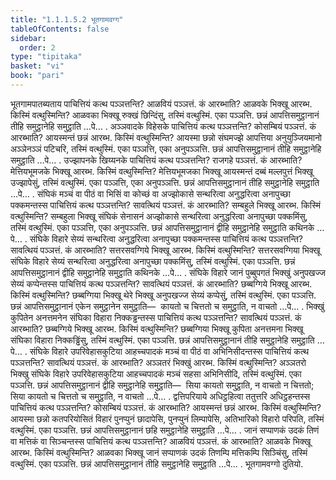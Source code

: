 ```yaml
---
title: "1.1.1.5.2 भूतगामवग्ग"
tableOfContents: false
sidebar:
  order: 2
type: "tipitaka"
basket: "vi"
book: "pari"
---
```



<DynamicBreadcrumb />

<Division number="64" book="pari">

<Paragraph number="130" book="pari">
भूतगामपातब्यताय पाचित्तियं कत्थ पञ्ञत्तन्ति? आळवियं पञ्ञत्तं. कं आरब्भाति? आळवके भिक्खू आरब्भ. किस्मिं वत्थुस्मिन्ति? आळवका भिक्खू रुक्खं छिन्दिंसु, तस्मिं वत्थुस्मिं. एका पञ्ञत्ति. छन्नं आपत्तिसमुट्ठानानं तीहि समुट्ठानेहि समुट्ठाति …पे… .
</Paragraph>

</Division>
<Division number="65" book="pari">

<Paragraph number="131" book="pari">
अञ्ञवादके विहेसके पाचित्तियं कत्थ पञ्ञत्तन्ति? कोसम्बियं पञ्ञत्तं. कं आरब्भाति? आयस्मन्तं छन्नं आरब्भ. किस्मिं वत्थुस्मिन्ति? आयस्मा छन्नो संघमज्झे आपत्तिया अनुयुञ्जियमानो अञ्ञेनञ्ञं पटिचरि, तस्मिं वत्थुस्मिं. एका पञ्ञत्ति, एका अनुपञ्ञत्ति. छन्नं आपत्तिसमुट्ठानानं तीहि समुट्ठानेहि समुट्ठाति …पे… .
</Paragraph>

</Division>
<Division number="66" book="pari">

<Paragraph number="132" book="pari">
उज्झापनके खिय्यनके पाचित्तियं कत्थ पञ्ञत्तन्ति? राजगहे पञ्ञत्तं. कं आरब्भाति? मेत्तियभूमजके भिक्खू आरब्भ. किस्मिं वत्थुस्मिन्ति? मेत्तियभूमजका भिक्खू आयस्मन्तं दब्बं मल्लपुत्तं भिक्खू उज्झापेसुं, तस्मिं वत्थुस्मिं. एका पञ्ञत्ति, एका अनुपञ्ञत्ति. छन्नं आपत्तिसमुट्ठानानं तीहि समुट्ठानेहि समुट्ठाति …पे… .
</Paragraph>

</Division>
<Division number="67" book="pari">

<Paragraph number="133" book="pari">
संघिकं मञ्चं वा पीठं वा भिसिं वा कोच्छं वा अज्झोकासे सन्थरित्वा अनुद्धरित्वा अनापुच्छा पक्कमन्तस्स पाचित्तियं कत्थ पञ्ञत्तन्ति? सावत्थियं पञ्ञत्तं. कं आरब्भाति? सम्बहुले भिक्खू आरब्भ. किस्मिं वत्थुस्मिन्ति? सम्बहुला भिक्खू संघिकं सेनासनं अज्झोकासे सन्थरित्वा अनुद्धरित्वा अनापुच्छा पक्कमिंसु, तस्मिं वत्थुस्मिं. एका पञ्ञत्ति, एका अनुपञ्ञत्ति. छन्नं आपत्तिसमुट्ठानानं द्वीहि समुट्ठानेहि समुट्ठाति कथिनके …पे… .
</Paragraph>

</Division>
<Division number="68" book="pari">

<Paragraph number="134" book="pari">
संघिके विहारे सेय्यं सन्थरित्वा अनुद्धरित्वा अनापुच्छा पक्कमन्तस्स पाचित्तियं कत्थ पञ्ञत्तन्ति? सावत्थियं पञ्ञत्तं. कं आरब्भाति? सत्तरसवग्गिये भिक्खू आरब्भ. किस्मिं वत्थुस्मिन्ति? सत्तरसवग्गिया भिक्खू संघिके विहारे सेय्यं सन्थरित्वा अनुद्धरित्वा अनापुच्छा पक्कमिंसु, तस्मिं वत्थुस्मिं. एका पञ्ञत्ति. छन्नं आपत्तिसमुट्ठानानं द्वीहि समुट्ठानेहि समुट्ठाति कथिनके …पे… .
</Paragraph>

</Division>
<Division number="69" book="pari">

<Paragraph number="135" book="pari">
संघिके विहारे जानं पुब्बुपगतं भिक्खुं अनुपखज्ज सेय्यं कप्पेन्तस्स पाचित्तियं कत्थ पञ्ञत्तन्ति? सावत्थियं पञ्ञत्तं. कं आरब्भाति? छब्बग्गिये भिक्खू आरब्भ. किस्मिं वत्थुस्मिन्ति? छब्बग्गिया भिक्खू थेरे भिक्खू अनुपखज्ज सेय्यं कप्पेसुं, तस्मिं वत्थुस्मिं. एका पञ्ञत्ति. छन्नं आपत्तिसमुट्ठानानं एकेन समुट्ठानेन समुट्ठाति—  कायतो च चित्ततो च समुट्ठाति, न वाचतो …पे… .
</Paragraph>

</Division>
<Division number="70" book="pari">

<Paragraph number="136" book="pari">
भिक्खुं कुपितेन अनत्तमनेन संघिका विहारा निक्कड्ढन्तस्स पाचित्तियं कत्थ पञ्ञत्तन्ति? सावत्थियं पञ्ञत्तं. कं आरब्भाति? छब्बग्गिये भिक्खू आरब्भ. किस्मिं वत्थुस्मिन्ति? छब्बग्गिया भिक्खू कुपिता अनत्तमना भिक्खू संघिका विहारा निक्कड्ढिंसु, तस्मिं वत्थुस्मिं. एका पञ्ञत्ति. छन्नं आपत्तिसमुट्ठानानं तीहि समुट्ठानेहि समुट्ठाति …पे… .
</Paragraph>

</Division>
<Division number="71" book="pari">

<Paragraph number="137" book="pari">
संघिके विहारे उपरिवेहासकुटिया आहच्चपादकं मञ्चं वा पीठं वा अभिनिसीदन्तस्स पाचित्तियं कत्थ पञ्ञत्तन्ति? सावत्थियं पञ्ञत्तं. कं आरब्भाति? अञ्ञतरं भिक्खुं आरब्भ. किस्मिं वत्थुस्मिन्ति? अञ्ञतरो भिक्खु संघिके विहारे उपरिवेहासकुटिया आहच्चपादकं मञ्चं सहसा अभिनिसीदि, तस्मिं वत्थुस्मिं. एका पञ्ञत्ति. छन्नं आपत्तिसमुट्ठानानं द्वीहि समुट्ठानेहि समुट्ठाति—  सिया कायतो समुट्ठाति, न वाचतो न चित्ततो; सिया कायतो च चित्ततो च समुट्ठाति, न वाचतो …पे… .
</Paragraph>

</Division>
<Division number="72" book="pari">

<Paragraph number="138" book="pari">
द्वत्तिपरियाये अधिट्ठहित्वा ततुत्तरि अधिट्ठहन्तस्स पाचित्तियं कत्थ पञ्ञत्तन्ति? कोसम्बियं पञ्ञत्तं. कं आरब्भाति? आयस्मन्तं छन्नं आरब्भ. किस्मिं वत्थुस्मिन्ति? आयस्मा छन्नो कतपरियोसितं विहारं पुनप्पुनं छादापेसि, पुनप्पुनं लिम्पापेसि, अतिभारिको विहारो परिपति, तस्मिं वत्थुस्मिं. एका पञ्ञत्ति. छन्नं आपत्तिसमुट्ठानानं छहि समुट्ठानेहि समुट्ठाति …पे… .
</Paragraph>

</Division>
<Division number="73" book="pari">

<Paragraph number="139" book="pari">
जानं सप्पाणकं उदकं तिणं वा मत्तिकं वा सिञ्चन्तस्स पाचित्तियं कत्थ पञ्ञत्तन्ति? आळवियं पञ्ञत्तं. कं आरब्भाति? आळवके भिक्खू आरब्भ. किस्मिं वत्थुस्मिन्ति? आळवका भिक्खू जानं सप्पाणकं उदकं तिणम्पि मत्तिकम्पि सिञ्चिंसु, तस्मिं वत्थुस्मिं. एका पञ्ञत्ति. छन्नं आपत्तिसमुट्ठानानं तीहि समुट्ठानेहि समुट्ठाति …पे… .

</Paragraph>
</Division>

<Paragraph number="140" type="center" book="pari">
भूतगामवग्गो दुतियो.
</Paragraph>